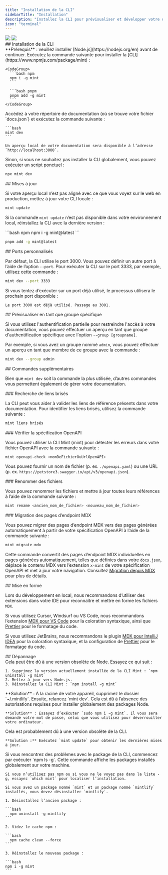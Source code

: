 ```yaml
---
title: "Installation de la CLI"
sidebarTitle: "Installation"
description: "Installez la CLI pour prévisualiser et développer votre documentation en local"
icon: "terminal"
---
```


<img className="block dark:hidden my-0 pointer-events-none" src="/images/installation/local-development-light.png" />

<img className="hidden dark:block my-0 pointer-events-none" src="/images/installation/local-development-dark.png" />

<div id="installing-the-cli">
  ## Installation de la CLI
</div>

<Info>
  **Prérequis** : veuillez installer [Node.js](https://nodejs.org/en) avant de continuer.
</Info>

<Steps>
  <Step title="Installer la CLI.">
    Exécutez la commande suivante pour installer la [CLI](https://www.npmjs.com/package/mint) :

    <CodeGroup>
      ```bash npm
      npm i -g mint
      ```

      ```bash pnpm
      pnpm add -g mint
      ```
    </CodeGroup>
  </Step>

  <Step title="Prévisualiser en local.">
    Accédez à votre répertoire de documentation (où se trouve votre fichier `docs.json`) et exécutez la commande suivante :

    ```bash
    mint dev
    ```

    Un aperçu local de votre documentation sera disponible à l’adresse `http://localhost:3000`.
  </Step>
</Steps>

Sinon, si vous ne souhaitez pas installer la CLI globalement, vous pouvez exécuter un script ponctuel :

```bash
npx mint dev
```

<div id="updates">
  ## Mises à jour
</div>

Si votre aperçu local n’est pas aligné avec ce que vous voyez sur le web en production, mettez à jour votre CLI locale :

```bash
mint update
```

Si la commande `mint update` n’est pas disponible dans votre environnement local, réinstallez la CLI avec la dernière version :

<CodeGroup>
  ```bash npm
  npm i -g mint@latest
  ```

  ```bash pnpm
  pnpm add -g mint@latest
  ```
</CodeGroup>

<div id="custom-ports">
  ## Ports personnalisés
</div>

Par défaut, la CLI utilise le port 3000. Vous pouvez définir un autre port à l’aide de l’option `--port`. Pour exécuter la CLI sur le port 3333, par exemple, utilisez cette commande :

```bash
mint dev --port 3333
```

Si vous tentez d’exécuter sur un port déjà utilisé, le processus utilisera le prochain port disponible :

```mdx
Le port 3000 est déjà utilisé. Passage au 3001.
```

<div id="previewing-as-a-specific-group">
  ## Prévisualiser en tant que groupe spécifique
</div>

Si vous utilisez l&#39;authentification partielle pour restreindre l&#39;accès à votre documentation, vous pouvez effectuer un aperçu en tant que groupe d&#39;authentification spécifique avec l&#39;option `--group [groupname]`.

Par exemple, si vous avez un groupe nommé `admin`, vous pouvez effectuer un aperçu en tant que membre de ce groupe avec la commande :

```bash
mint dev --group admin
```

<div id="additional-commands">
  ## Commandes supplémentaires
</div>

Bien que `mint dev` soit la commande la plus utilisée, d’autres commandes vous permettent également de gérer votre documentation.

<div id="finding-broken-links">
  ### Recherche de liens brisés
</div>

La CLI peut vous aider à valider les liens de référence présents dans votre documentation. Pour identifier les liens brisés, utilisez la commande suivante :

```bash
mint liens brisés
```

<div id="checking-openapi-spec">
  ### Vérifier la spécification OpenAPI
</div>

Vous pouvez utiliser la CLI Mint (mint) pour détecter les erreurs dans votre fichier OpenAPI avec la commande suivante :

```bash
mint openapi-check <nomDeFichierOuUrlOpenAPI>
```

Vous pouvez fournir un nom de fichier (p. ex. `./openapi.yaml`) ou une URL (p. ex. `https://petstore3.swagger.io/api/v3/openapi.json`).

<div id="renaming-files">
  ### Renommer des fichiers
</div>

Vous pouvez renommer les fichiers et mettre à jour toutes leurs références à l’aide de la commande suivante :

```bash
mint rename <ancien_nom_de_fichier> <nouveau_nom_de_fichier>
```

<div id="migrating-mdx-endpoint-pages">
  ### Migration des pages d’endpoint MDX
</div>

Vous pouvez migrer des pages d’endpoint MDX vers des pages générées automatiquement à partir de votre spécification OpenAPI à l’aide de la commande suivante :

```bash
mint migrate-mdx
```

Cette commande convertit des pages d’endpoint MDX individuelles en pages générées automatiquement, telles que définies dans votre `docs.json`, déplace le contenu MDX vers l’extension `x-mint` de votre spécification OpenAPI et met à jour votre navigation. Consultez [Migration depuis MDX](/fr/api-playground/migrating-from-mdx) pour plus de détails.

<div id="formatting">
  ## Mise en forme
</div>

Lors du développement en local, nous recommandons d’utiliser des extensions dans votre IDE pour reconnaître et mettre en forme les fichiers `MDX`.

Si vous utilisez Cursor, Windsurf ou VS Code, nous recommandons l’extension [MDX pour VS Code](https://marketplace.visualstudio.com/items?itemName=unifiedjs.vscode-mdx) pour la coloration syntaxique, ainsi que [Prettier](https://marketplace.visualstudio.com/items?itemName=esbenp.prettier-vscode) pour le formatage du code.

Si vous utilisez JetBrains, nous recommandons le plugin [MDX pour IntelliJ IDEA](https://plugins.jetbrains.com/plugin/14944-mdx) pour la coloration syntaxique, et la configuration de [Prettier](https://prettier.io/docs/webstorm) pour le formatage du code.

<div id="troubleshooting">
  ## Dépannage
</div>

<AccordionGroup>
  <Accordion title="Erreur : impossible de charger le module « sharp » avec l’environnement d’exécution darwin-arm64">
    Cela peut être dû à une version obsolète de Node. Essayez ce qui suit :

    1. Supprimez la version actuellement installée de la CLI Mint : `npm uninstall -g mint`
    2. Mettez à jour vers Node.js.
    3. Réinstallez la CLI Mint : `npm install -g mint`
  </Accordion>

  <Accordion title="Problème : erreur inconnue">
    **Solution** : À la racine de votre appareil, supprimez le dossier `~/.mintlify`. Ensuite, relancez `mint dev`.
  </Accordion>

  <Accordion title="Erreur : permission refusée">
    Cela est dû à l’absence des autorisations requises pour installer globalement des packages Node.

    **Solution** : Essayez d’exécuter `sudo npm i -g mint`. Il vous sera demandé votre mot de passe, celui que vous utilisez pour déverrouiller votre ordinateur.
  </Accordion>

  <Accordion title="L’aperçu local n’a pas le même rendu que mes docs sur le Web">
    Cela est probablement dû à une version obsolète de la CLI.

    **Solution :** Exécutez `mint update` pour obtenir les dernières mises à jour.
  </Accordion>

  <Accordion title="mintlify vs. package mint">
    Si vous rencontrez des problèmes avec le package de la CLI, commencez par exécuter `npm ls -g`. Cette commande affiche les packages installés globalement sur votre machine.

    Si vous n’utilisez pas npm ou si vous ne le voyez pas dans la liste -g, essayez `which mint` pour localiser l’installation.

    Si vous avez un package nommé `mint` et un package nommé `mintlify` installés, vous devez désinstaller `mintlify`.

    1. Désinstallez l’ancien package :

    ```bash
      npm uninstall -g mintlify
    ```

    2. Videz le cache npm :

    ```bash
      npm cache clean --force
    ```

    3. Réinstallez le nouveau package :

    ```bash
    npm i -g mint
    ```
  </Accordion>
</AccordionGroup>

